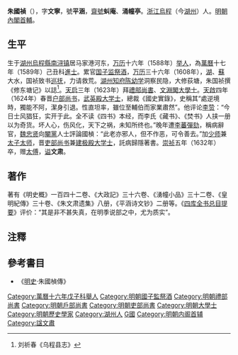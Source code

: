 {{明清人物信息框
| 姓名 = 朱國楨
| 原名 =
| 圖片名稱= 
| 圖片大小 = 220px
| 圖片說明 = 
| 最高職務 = 吏部尚書建極殿大學士
| 國家 = 大明
| 爵位 =
| 籍貫 = [[浙江|浙江]][[湖州府|湖州府]][[烏程縣|烏程縣]]
| 族裔 = 漢族
| 旗籍 = 
| 字號 = 字'''文寧'''，號'''平涵'''
| 諡號 = 文肅
| 室名 = 虯庵、涌幢亭
| 出生日期 = [[嘉靖|嘉靖]]三十六年（1557年）
| 出生地點 = 
| 逝世日期 = [[崇禎|崇禎]]五年（1632年）
| 逝世地點 = 
| 墓葬 =
| 配偶 =
| 親屬 = 
| 出身 = 
*萬曆十六年戊子科舉人
*萬曆十七年己丑科同進士出身
| 經歷 = 
| 著作 =
}}
'''朱國禎'''（{{bd|1557年||1632年|catIdx=Z朱}}），字'''文寧'''，號'''平涵'''，[[齋號|齋號]]'''虯庵'''、'''涌幢亭'''。[[浙江|浙江]][[烏程|烏程]]（今[[湖州|湖州]]）人。[[明朝|明朝]][[內閣首輔|內閣首輔]]。

== 生平 ==
生于[[湖州|湖州]][[烏程縣|烏程縣]][[南浔镇|南浔镇]]居马家港河东，[[万历|万历]]十六年（1588年）[[举人|举人]]，為[[萬曆|萬曆]]十七年（1589年）己丑科[[進士|進士]]。累官[[国子监祭酒|国子监祭酒]]，[[万历|万历]]三十六年（1608年），[[湖州|湖]]、[[蘇州|蘇]]大水，国祯致书[[巡抚|巡抚]]，力请救荒。[[湖州|湖州]][[知府|知府]][[陈幼学|陈幼学]]洞察民隐，大修荻塘，朱国祯撰《修东塘记》以誌<ref>刘祈春《乌程县志》</ref>。[[天启_(明朝)|天启]]三年（1623年）拜[[禮部尚書|禮部尚書]]、[[文淵閣大學士|文淵閣大學士]]。[[天启_(明朝)|天啟]]四年（1624年）春晋[[户部尚书|户部尚书]]，[[武英殿大学士|武英殿大学士]]，總裁《國史實錄》，史稱其“處逆境時，獨能不阿，潔身引退。性直坦率，雖位至輔伯而家業肅然”。他评论[[李贽|李贽]]：“今日士风猖狂，实开于此。全不读《四书》本经，而李氏《藏书》、《焚书》人挟一册以为奇货。坏人心，伤风化，天下之祸，未知所终也。”晚年遭[[李蕃_(万历进士)|李蕃]][[彈劾|彈劾]]，稱病辭官，[[魏忠贤|魏忠贤]]向[[閹黨|閹黨]]人士評論國楨：“此老亦邪人，但不作恶，可令善去。”加[[少师|少师]]兼[[太子太师|太子太师]]，晋[[吏部尚书|吏部尚书]]兼[[建极殿大学士|建极殿大学士]]，託病歸隱著書。[[崇祯|崇祯]]五年（1632年）卒，赠[[太傅|太傅]]，[[谥|谥]]'''文肃'''。

==著作==
著有《明史概》一百四十二卷、《大政記》三十六卷、《湧幢小品》三十二卷、《皇明紀傳》三十卷、《朱文肃遗集》八册，《平涵诗文钞》二册等。《[[四库全书总目提要|四库全书总目提要]]》评价：“其是非不甚失真，在明季说部之中，尤为质实”。

==注釋==
<div class="references-small">
<references />
</div>

== 參考書目 ==
* 《[[明史|明史]]·朱國楨傳》

{{start box}}
{{s-off}}
{{succession box|[[韓爌|韓爌]]|[[顧秉謙|顧秉謙]]|[[明朝内阁|明朝内阁]][[明朝内阁首辅|首輔]]|天啟四年（1624年）}}
{{end box}}
{{明朝首輔}}
{{萬曆十七年己丑科殿試金榜}}
{{DEFAULTSORT:Zhu朱}}
[[Category:萬曆十六年戊子科舉人|Category:萬曆十六年戊子科舉人]]
[[Category:明朝國子監祭酒|Category:明朝國子監祭酒]]
[[Category:明朝禮部尚書|Category:明朝禮部尚書]]
[[Category:明朝戶部尚書|Category:明朝戶部尚書]]
[[Category:明朝吏部尚書|Category:明朝吏部尚書]]
[[Category:明朝大學士|Category:明朝大學士]]
[[Category:明朝歷史學家|Category:明朝歷史學家]]
[[Category:湖州人|Category:湖州人]]
[[Category:朱姓|G國]]
[[Category:明朝内阁首辅|Category:明朝内阁首辅]]
[[Category:諡文肅|Category:諡文肅]]